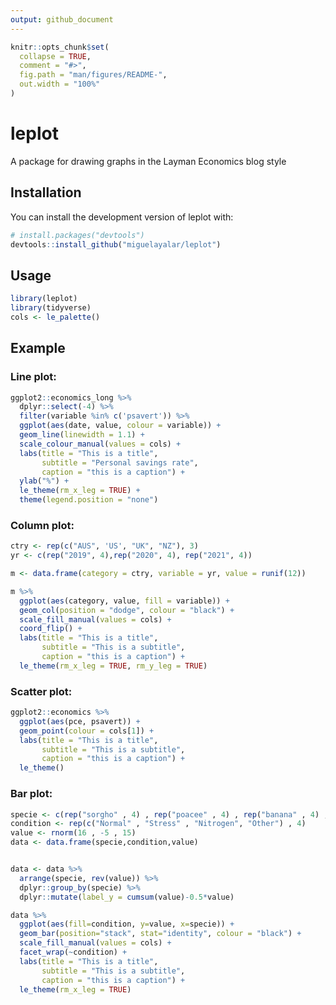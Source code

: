 ```yaml
---
output: github_document
---
```


<!-- README.md is generated from README.Rmd. Please edit that file -->

```r
knitr::opts_chunk$set(
  collapse = TRUE,
  comment = "#>",
  fig.path = "man/figures/README-",
  out.width = "100%"
)
```

# leplot

<!-- badges: start -->
<!-- badges: end -->

A package for drawing graphs in the Layman Economics blog style

## Installation

You can install the development version of leplot with:

``` r
# install.packages("devtools")
devtools::install_github("miguelayalar/leplot")
```

## Usage
```r
library(leplot)
library(tidyverse)
cols <- le_palette()
```

## Example

### Line plot:
```r

ggplot2::economics_long %>% 
  dplyr::select(-4) %>%
  filter(variable %in% c('psavert')) %>% 
  ggplot(aes(date, value, colour = variable)) +
  geom_line(linewidth = 1.1) +
  scale_colour_manual(values = cols) +
  labs(title = "This is a title",
       subtitle = "Personal savings rate",
       caption = "this is a caption") +
  ylab("%") +
  le_theme(rm_x_leg = TRUE) +
  theme(legend.position = "none")


```


### Column plot:
```r

ctry <- rep(c("AUS", 'US', "UK", "NZ"), 3)
yr <- c(rep("2019", 4),rep("2020", 4), rep("2021", 4))

m <- data.frame(category = ctry, variable = yr, value = runif(12))

m %>% 
  ggplot(aes(category, value, fill = variable)) +
  geom_col(position = "dodge", colour = "black") +
  scale_fill_manual(values = cols) +
  coord_flip() +
  labs(title = "This is a title",
       subtitle = "This is a subtitle",
       caption = "this is a caption") +
  le_theme(rm_x_leg = TRUE, rm_y_leg = TRUE)

```


### Scatter plot:
```r

ggplot2::economics %>% 
  ggplot(aes(pce, psavert)) +
  geom_point(colour = cols[1]) +
  labs(title = "This is a title",
       subtitle = "This is a subtitle",
       caption = "this is a caption") +
  le_theme()

```

### Bar plot:
```r
specie <- c(rep("sorgho" , 4) , rep("poacee" , 4) , rep("banana" , 4) , rep("triticum" , 4))
condition <- rep(c("Normal" , "Stress" , "Nitrogen", "Other") , 4)
value <- rnorm(16 , -5 , 15)
data <- data.frame(specie,condition,value)


data <- data %>% 
  arrange(specie, rev(value)) %>% 
  dplyr::group_by(specie) %>% 
  dplyr::mutate(label_y = cumsum(value)-0.5*value)

data %>% 
  ggplot(aes(fill=condition, y=value, x=specie)) + 
  geom_bar(position="stack", stat="identity", colour = "black") +
  scale_fill_manual(values = cols) +
  facet_wrap(~condition) +
  labs(title = "This is a title",
       subtitle = "This is a subtitle",
       caption = "this is a caption") +
  le_theme(rm_x_leg = TRUE)


```





